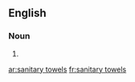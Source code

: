 
==English==

===Noun===
{{head|en|plural}}

# {{plural of|sanitary towel|lang=en}}

[[ar:sanitary towels]]
[[fr:sanitary towels]]